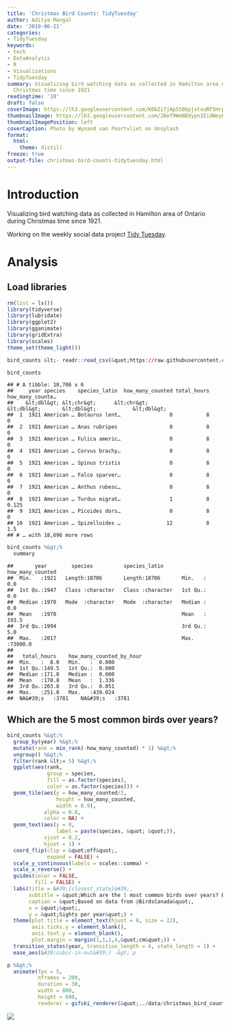 ```yaml
---
title: 'Christmas Bird Counts: TidyTuesday'
author: Aditya Mangal
date: '2019-06-21'
categories:
- TidyTuesday
keywords:
- tech
- DataAnalysis
- R
- Visualizations
- TidyTuesday
summary: Visualizing bird watching data as collected in Hamilton area of Ontario during
  Christmas time since 1921
readingtime: '10'
draft: false
coverImage: https://lh3.googleusercontent.com/K6bZi7jApSS0bpjxtxuRF5HrpBw5YLUDiWlnVFrIhjY3Wqzrt6PzprlbEzRjDLZ11sStS6eISkmeg6nk44ZVV-X4g4ZFYx3QO7njbWd_NfEg_89NjdKOU__H9qWTbotQe34RmZyZd3_cw5UK00Fmf3LbTQnlUpmIam5EIy9T9m-Yweq09kxPPmjKTQmuZxx3wDzfNFgBHJ5B_FjQ4_NHnKnsWWHcjnR9TXrZ6GHtYt0sNSiMVvFki1KsTO3qxtl6Ecas-PrNgC8cXgiqp-Oe_U56KavqjDyyKmMEOJRRbi1SurquuqyLyCuZqWJQabQx4EXOMVwf53RoC38juXtfZZnpM6YAPnPdaWhjGXS1IcR7jXFelru9QGaPk_qTgc7l_3ysvStoig8Xfzbae2TTVK8z9YepwoT_JmbWIpmpTvr9ad6qMngMq6LPy-hAV4dvYDif4u3b3GY4pz68qKPfd0W1BnA7a7HG0iBIMsAhkd9lWhH629M6_p4FUNW1fm9pIzItMp9BIqZoe7ECmqmJgAdZTtXvTUY9B5rJC7Yazh5JKeuF3Q9dgx9u2kEq9YDk5GOD5ULkBv5cDNTBL9B-0KAvLkaagqGXhuHzFDTJvqssUEBHUdNeeNZBuEllc_6KhGkL_FXV4n-TJF3sWmpwkBExY8y7Px1n2_OGZvSY6jcIR_VTKtpYh_spyQtu-KNTwfvXW6BgyckPWQQekz0VqX3OaA=w2748-h1832-no
thumbnailImage: https://lh3.googleusercontent.com/JBef9WeNBXypnIEidWeyLQWwPMmTT2NYPn-OLjNQT-NojT-Zj8OhH6sWDL2I06vlj3SFkq_GrTGcvhcr6hFKlwQz0YBYManmFUJBw3XqgLkILgEjAe_NdS-_iV0RlZfoJwOk4U6NsqBsL1973fy25T6NAsq1jyYGaeNss_WJNQhlGn_zufeVMEAPuPZkRqKUokmxtfQH_ILk2sAJngfRREH-pJ-50y0WAP4Ex3s0eOrQ0QIH7zFO1sAoiuObvmBJtjW3aukky4zGAAwNvANiuURzVUbnM7PiY5IVYmkB494jB_4Vp0YtLF4v4Q2-t_idus25G_ZKdCf26tI3OB9BGMbPI8zYRNs7oVtPwNWqu1spBxcardCcLh0Hq0TI0tUwgWuxXxjto55KTp7g6M7lQizDGWlFsOwmGs8f-XsKk86AIPny-7wvl_yKZ9l0aFEpXM80-yA1r2QAlNZo5VcfH1dc6oxVy5YVV3MRPSox0MgG1dAnM9J8gr9ULXheQC1u-nZLXE-gEDA5mlqbwKe-H-sWHE_zv-6etpyvvq_DIeG3Cgy76SkndQndYZYA02amwZ53QodzmBgrsifulkedRbTjhfirH5ConjoKCglmoIuhbuKp9OE49A6UwCExhpeYY0OAcuLCKBWl4LbQZAzZEU7vB1hT0iNOAU6Y1SkMbhhRpsLDNR2tACHuturODfU1Q-B1OXZpAhCPXtZN3kiGL4RbHA=w750-h500-no
thumbnailImagePosition: left
coverCaption: Photo by Wynand van Poortvliet on Unsplash
format:
  html:
    theme: distill
freeze: true
output-file: christmas-bird-counts-tidytuesday.html
---
```





# Introduction
<p>Visualizing bird watching data as collected in Hamilton area of Ontario during Christmas time since 1921.</p>
<p>Working on the weekly social data project <a href="https://github.com/rfordatascience/tidytuesday/tree/master/data/2019/2019-06-18">Tidy Tuesday</a>.</p>
# Analysis
## Load libraries
```r
rm(list = ls())
library(tidyverse)
library(lubridate)
library(ggplot2)
library(gganimate)
library(gridExtra)
library(scales)
theme_set(theme_light())
```
```r
bird_counts &lt;- readr::read_csv(&quot;https://raw.githubusercontent.com/rfordatascience/tidytuesday/master/data/2019/2019-06-18/bird_counts.csv&quot;)

bird_counts
```
```
## # A tibble: 18,706 x 6
##     year species    species_latin  how_many_counted total_hours how_many_counte…
##    &lt;dbl&gt; &lt;chr&gt;      &lt;chr&gt;                     &lt;dbl&gt;       &lt;dbl&gt;            &lt;dbl&gt;
##  1  1921 American … Botaurus lent…                0           8            0    
##  2  1921 American … Anas rubripes                 0           8            0    
##  3  1921 American … Fulica americ…                0           8            0    
##  4  1921 American … Corvus brachy…                0           8            0    
##  5  1921 American … Spinus tristis                0           8            0    
##  6  1921 American … Falco sparver…                0           8            0    
##  7  1921 American … Anthus rubesc…                0           8            0    
##  8  1921 American … Turdus migrat…                1           8            0.125
##  9  1921 American … Picoides dors…                0           8            0    
## 10  1921 American … Spizelloides …               12           8            1.5  
## # … with 18,696 more rows
```
```r
bird_counts %&gt;% 
  summary
```
```
##       year        species          species_latin      how_many_counted 
##  Min.   :1921   Length:18706       Length:18706       Min.   :    0.0  
##  1st Qu.:1947   Class :character   Class :character   1st Qu.:    0.0  
##  Median :1970   Mode  :character   Mode  :character   Median :    0.0  
##  Mean   :1970                                         Mean   :  193.5  
##  3rd Qu.:1994                                         3rd Qu.:    5.0  
##  Max.   :2017                                         Max.   :73000.0  
##                                                                        
##   total_hours    how_many_counted_by_hour
##  Min.   :  8.0   Min.   :  0.000         
##  1st Qu.:149.5   1st Qu.:  0.000         
##  Median :171.0   Median :  0.000         
##  Mean   :170.8   Mean   :  1.336         
##  3rd Qu.:203.8   3rd Qu.:  0.051         
##  Max.   :251.0   Max.   :439.024         
##  NA&#39;s   :3781    NA&#39;s   :3781
```
## Which are the 5 most common birds over years?
```r
bird_counts %&gt;% 
  group_by(year) %&gt;% 
  mutate(rank = min_rank(-how_many_counted) * 1) %&gt;% 
  ungroup() %&gt;% 
  filter(rank &lt;= 5) %&gt;% 
  ggplot(aes(rank, 
             group = species,
             fill = as.factor(species), 
             color = as.factor(species))) +
  geom_tile(aes(y = how_many_counted/2,
                height = how_many_counted,
                width = 0.9),
            alpha = 0.8, 
            color = NA) + 
  geom_text(aes(y = 0,
                label = paste(species, &quot; &quot;)),
            vjust = 0.2, 
            hjust = 1) + 
  coord_flip(clip = &quot;off&quot;,
             expand = FALSE) + 
  scale_y_continuous(labels = scales::comma) + 
  scale_x_reverse() + 
  guides(color = FALSE,
         fill = FALSE) + 
  labs(title = &#39;{closest_state}&#39;,
       subtitle = &quot;Which are the 5 most common birds over years? Birds seen in the Hamilton area of Ontario during Christmas since 1921&quot;,
       caption = &quot;Based on data from @BirdsCanada&quot;,
       x = &quot;&quot;,
       y = &quot;Sights per year&quot;) + 
  theme(plot.title = element_text(hjust = 0, size = 22),
        axis.ticks.y = element_blank(),
        axis.text.y = element_blank(),
        plot.margin = margin(1,1,1,4,&quot;cm&quot;)) + 
  transition_states(year, transition_length = 4, state_length = 1) + 
  ease_aes(&#39;cubic-in-out&#39;) -&gt; p
```
```r
p %&gt;% 
  animate(fps = 5,
          nframes = 200,
          duration = 30,
          width = 800,
          height = 600,
          renderer = gifski_renderer(&quot;../data/christmas_bird_counts/most_common.gif&quot;))
```
<p><img src="/post/2019-06-21-christmas-bird-counts-tidytuesday_files/figure-html/unnamed-chunk-5-1.gif" /><!-- --></p>
